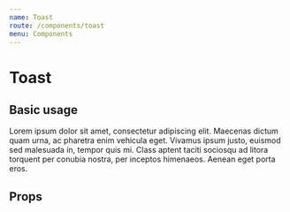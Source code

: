 ```yaml
---
name: Toast
route: /components/toast
menu: Components
---
```



# Toast

## Basic usage

<Playground>
    <Toast variant="info">
        Lorem ipsum dolor sit amet, consectetur adipiscing elit. Maecenas dictum
        quam urna, ac pharetra enim vehicula eget. Vivamus ipsum justo, euismod
        sed malesuada in, tempor quis mi. Class aptent taciti sociosqu ad litora
        torquent per conubia nostra, per inceptos himenaeos. Aenean eget porta
        eros.
    </Toast>
</Playground>

## Props

<Props of={Toast} />
